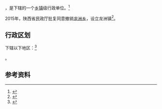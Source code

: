 {{中国乡级行政区|61/08/24/200/000}}

'''{{PAGENAMEBASE}}'''，是{{PRC admin/fullname|61/08/24/200/000|3}}下辖的一个[[乡镇|乡镇]]级行政单位。<ref>{{PRC admin/ref sgc|{{PRC admin/parent|61/08/24/200/000}}}}</ref>

2015年，陕西省民政厅批复同意撤销[[龙洲乡|龙洲乡]]，设立龙洲镇<ref>{{Cite web |url=http://shaanxi.mca.gov.cn/article/mzyw1/201507/20150700841888.shtml |title=陕西省民政厅关于陕西省乡镇行政区划调整的公告 |access-date=2017-09-14 |archive-url=https://web.archive.org/web/20170914220400/http://shaanxi.mca.gov.cn/article/mzyw1/201507/20150700841888.shtml |archive-date=2017-09-14 |dead-url=yes }}</ref>。

== 行政区划 ==

{{PAGENAMEBASE}}下辖以下地区：<ref>{{PRC admin/ref sgc|61/08/24/200/000}}</ref>

{{PRC admin/children|61/08/24/200/000}}。

== 参考资料 ==

{{reflist}}

{{行政区划小作品}}
{{PRC admin/navcat|61/08/24/200/000}}